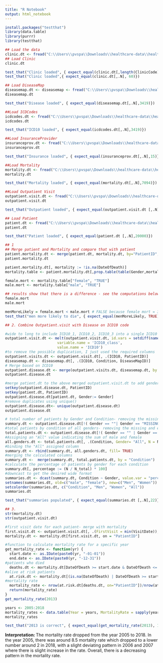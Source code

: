 ---
title: "R Notebook"
output: html_notebook
---

```{r}
install.packages("testthat")
library(data.table)
library(purrr)
library(testthat)
```

```{r}
## Load the data
clinic.dt <- fread("C:\\Users\\pvspa\\Downloads\\healthcare-data\\healthcare-data\\Clinic.csv") 
## Load Clinic
clinic.dt
```

```{r}
test_that("Clinic loaded", { expect_equal(clinic.dt[,length(ClinicCode)], 60)})
test_that("Clinic loaded",{ expect_equal(clinic.dt[,.N], 60)})
```

```{r}
## Load DiseaseMap
diseasemap.dt <- diseasemap <- fread("C:\\Users\\pvspa\\Downloads\\healthcare-data\\healthcare-data\\DiseaseMap.csv")
diseasemap.dt 
```

```{r}
test_that("Disease loaded", { expect_equal(diseasemap.dt[,.N],3419)})
```

```{r}
##Load ICDCodes
icdcodes.dt <- fread("C:\\Users\\pvspa\\Downloads\\healthcare-data\\healthcare-data\\ICDCodes.csv") 
icdcodes.dt 
```

```{r}
test_that("ICD10 loaded", { expect_equal(icdcodes.dt[,.N],3419)})
```

```{r}
##Load InsuranceProvider
insuranceprov.dt <- fread("C:\\Users\\pvspa\\Downloads\\healthcare-data\\healthcare-data\\InsuranceProvider.csv") 
insuranceprov.dt 
```

```{r}
test_that("Insurance loaded", { expect_equal(insuranceprov.dt[,.N],15)})
```

```{r}
##Load Mortality
mortality.dt <- fread("C:\\Users\\pvspa\\Downloads\\healthcare-data\\healthcare-data\\Mortality.csv") 
mortality.dt 
```

```{r}
test_that("Mortality loaded", { expect_equal(mortality.dt[,.N],7094)})
```

```{r}
##Load Outpatient Visit
outpatient.visit.dt <- fread("C:\\Users\\pvspa\\Downloads\\healthcare-data\\healthcare-data\\OutpatientVisit.csv") 
outpatient.visit.dt 
```

```{r}
test_that("Outpatient loaded", { expect_equal(outpatient.visit.dt [,.N],174690)})
```

```{r}
## Load Patient
patient.dt <- fread("C:\\Users\\pvspa\\Downloads\\healthcare-data\\healthcare-data\\Patient.csv") 
patient.dt
```

```{r}
test_that("Patient loaded", { expect_equal(patient.dt [,.N],20000)})
```

```{r}
## 1
## Merge patient and Mortality and compare that with patient
patient.mortality.dt <- merge(patient.dt, mortality.dt, by="PatientID", all=TRUE)
patient.mortality.dt
```

```{r}
patient.mortality.dt[, mortality := !is.na(DateOfDeath)]
mortality.table <- patient.mortality.dt[,prop.table(table(Gender,mortality),1)]
```

```{r}
female.mort <- mortality.table["female", "TRUE"]
male.mort <- mortality.table["male", "TRUE"]
```

```{r}
## results show that there is a difference - see the computations below
female.mort 
male.mort 
```

```{r}
menMoreLikely = female.mort < male.mort # FALSE because female mort = 35.1%; male mort = 35.9%
test_that("men more likely to die", { expect_equal(menMoreLikely, TRUE)})

```

```{r}
## 2. Combine Outpatient.visit with Disease on ICD10 code

#wide to long to include ICD10_1, ICD10_2, ICD10_3 into a single ICD10 column
outpatient.visit.dt <- melt(outpatient.visit.dt, id.vars = setdiff(names(outpatient.visit.dt), c("ICD10_1", "ICD10_2", "ICD10_3")),
                        variable.name = 'ICD10_class',
                        value.name = 'ICD10')
#to remove the possible duplication, I just used the required columns
outpatient.visits.dt <- outpatient.visit.dt[, .(ICD10, PatientID)]
diseasemap.dt <- diseasemap.dt[, .(ICD10, Condition, DiseaseMapID)]
# Merge based on ICD10
outpatient.disease.dt <- merge(outpatient.visits.dt, diseasemap.dt, by = "ICD10")
outpatient.disease.dt
```
```{r}
#merge patient.dt to the above merged outpatient.visit.dt to add gender column
setkey(outpatient.disease.dt, PatientID)
setkey(patient.dt, PatientID)
outpatient.disease.dt[patient.dt, Gender:= Gender]
#remove duplicates using unique()
outpatient.disease.dt<- unique(outpatient.disease.dt)
outpatient.disease.dt
```

```{r}
# total number of patients by Gender and Condition- removing the missing and empty values
summary.dt <- outpatient.disease.dt[!( Gender == ""| Gender == "MISSING"),.(N=uniqueN(PatientID)), by = .(Condition, Gender)]
#total patients by condition of all genders- removing the missing and empty values
total.patients.dt <- outpatient.disease.dt[!( Gender == "" | Gender == "MISSING"),.(N_total = uniqueN(PatientID)), by = .(Condition)]
#Assigning an "All" value indicating the sum of male and female
all.genders.dt <- total.patients.dt[, .(Condition, Gender= "All", N = N_total)]
#binding the "All" assigned column 
summary.dt <- rbind(summary.dt, all.genders.dt, fill= TRUE)
#merging the calculated columns
summary.dt <-  merge(summary.dt, total.patients.dt, by = "Condition")
#calculate the percentage of patients by gender for each condition
summary.dt[, percentage := (N / N_total) * 100]
#downcast to get the desired wide format
summaries.dt <- dcast(summary.dt, Condition ~ Gender, value.var = "percentage")
setnames(summaries.dt, old=c("male", "female"), new=c("Men", "Women"))
setcolorder(summaries.dt, c("Condition", "Men", "Women", "All"))
summaries.dt
```

```{r}
test_that("summaries populated", { expect_equal(summaries.dt [,.N],22)})
```

```{r}
## 3.
str(mortality.dt)
str(outpatient.visit.dt)
```

```{r}
#first visit date for each patient- merge with mortality
first.visit.dt <- outpatient.visit.dt[, .(FirstVisit = min(VisitDate)), by = PatientID]
mortality.dt <- mortality.dt[first.visit.dt, on = "PatientID"]
```

```{r}
#function to calculate mortality rate for a specific year
get_mortality_rate <- function(yr) {
  start.date <- as.IDate(paste0(yr, "-01-01"))
  end.date <- as.IDate(paste0(yr, "-12-31"))
#patients who died
  deaths.dt <- mortality.dt[DateOfDeath >= start.date & DateOfDeath <= end.date]
#alive at risk patients  
  at.risk.dt <- mortality.dt[(is.na(DateOfDeath) | DateOfDeath >= start.date) & FirstVisit <= end.date]
#mortality rate  
  mortality_rate <- nrow(at.risk.dt[deaths.dt, on="PatientID"])/nrow(at.risk.dt) * 100
  return(mortality_rate)
}
get_mortality_rate(2013)
```
```{r} 
years <- 2005:2018
mortality_rates <- data.table(Year = years, MortalityRate = sapply(years, get_mortality_rate))
mortality_rates
```

```{r}
test_that("2013 is correct", { expect_equal(get_mortality_rate(2013), 1.638896)})
```

**Interpretation: ** The mortality rate dropped from the year 2005 to 2018. In the year 2005, there was around 8.5 mortality rate which dropped to a lower number around 2 in 2018, with a slight deviating pattern in 2006 and 2007 where there is slight increase in the rate. Overall, there is a decreasing pattern in the mortality rate.


```{r}
```
